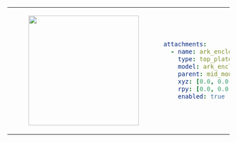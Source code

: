 <table>
    <tr>
        <td>
            <center>
            <figure>
                <img
                    src={require("./img/top_plate_ark_enclosure.png").default}
                    width="250"
                />
            </figure>
            </center>
        </td>
<td>

```yaml
attachments:
  - name: ark_enclosure
    type: top_plate
    model: ark_enclosure
    parent: mid_mount
    xyz: [0.0, 0.0, 0.0]
    rpy: [0.0, 0.0, 0.0]
    enabled: true
```
</td>
</tr>
</table>
